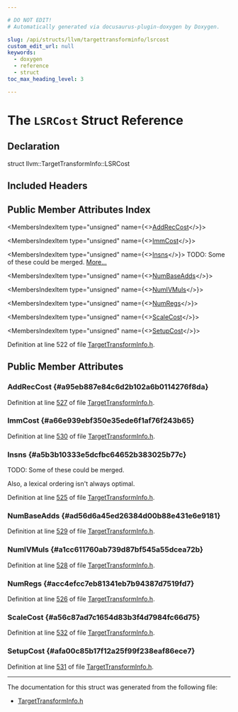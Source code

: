 ```yaml
---

# DO NOT EDIT!
# Automatically generated via docusaurus-plugin-doxygen by Doxygen.

slug: /api/structs/llvm/targettransforminfo/lsrcost
custom_edit_url: null
keywords:
  - doxygen
  - reference
  - struct
toc_max_heading_level: 3

---
```





# The `LSRCost` Struct Reference

<DoxygenPage pluginConfig={pluginConfig}>



## Declaration

<CodeBlock>struct llvm::TargetTransformInfo::LSRCost</CodeBlock>

## Included Headers

<IncludesList>
<IncludesListItem
  filePath="llvm/Analysis/TargetTransformInfo.h"
  permalink="/docs/api/files/include/include/llvm/include/llvm/analysis/targettransforminfo-h"
  isLocal="true" />
</IncludesList>

## Public Member Attributes Index

<MembersIndex>

<MembersIndexItem
  type="unsigned"
  name={<><a href="#a95eb887e84c6d2b102a6b0114276f8da">AddRecCost</a></>}>
</MembersIndexItem>

<MembersIndexItem
  type="unsigned"
  name={<><a href="#a66e939ebf350e35ede6f1af76f243b65">ImmCost</a></>}>
</MembersIndexItem>

<MembersIndexItem
  type="unsigned"
  name={<><a href="#a5b3b10333e5dcfbc64652b383025b77c">Insns</a></>}>
TODO: Some of these could be merged. <a href="#a5b3b10333e5dcfbc64652b383025b77c">More...</a>
</MembersIndexItem>

<MembersIndexItem
  type="unsigned"
  name={<><a href="#ad56d6a45ed26384d00b88e431e6e9181">NumBaseAdds</a></>}>
</MembersIndexItem>

<MembersIndexItem
  type="unsigned"
  name={<><a href="#a1cc611760ab739d87bf545a55dcea72b">NumIVMuls</a></>}>
</MembersIndexItem>

<MembersIndexItem
  type="unsigned"
  name={<><a href="#acc4efcc7eb81341eb7b94387d7519fd7">NumRegs</a></>}>
</MembersIndexItem>

<MembersIndexItem
  type="unsigned"
  name={<><a href="#a56c87ad7c1654d83b3f4d7984fc66d75">ScaleCost</a></>}>
</MembersIndexItem>

<MembersIndexItem
  type="unsigned"
  name={<><a href="#afa00c85b17f12a25f99f238eaf86ece7">SetupCost</a></>}>
</MembersIndexItem>

</MembersIndex>


Definition at line 522 of file <a href="/docs/api/files/include/include/llvm/include/llvm/analysis/targettransforminfo-h">TargetTransformInfo.h</a>.

<SectionDefinition>

## Public Member Attributes

### AddRecCost {#a95eb887e84c6d2b102a6b0114276f8da}

<MemberDefinition
  prototype="unsigned llvm::TargetTransformInfo::LSRCost::AddRecCost">

Definition at line <a href="/docs/api/files/include/include/llvm/include/llvm/analysis/targettransforminfo-h/#l00527">527</a> of file <a href="/docs/api/files/include/include/llvm/include/llvm/analysis/targettransforminfo-h">TargetTransformInfo.h</a>.
</MemberDefinition>

### ImmCost {#a66e939ebf350e35ede6f1af76f243b65}

<MemberDefinition
  prototype="unsigned llvm::TargetTransformInfo::LSRCost::ImmCost">

Definition at line <a href="/docs/api/files/include/include/llvm/include/llvm/analysis/targettransforminfo-h/#l00530">530</a> of file <a href="/docs/api/files/include/include/llvm/include/llvm/analysis/targettransforminfo-h">TargetTransformInfo.h</a>.
</MemberDefinition>

### Insns {#a5b3b10333e5dcfbc64652b383025b77c}

<MemberDefinition
  prototype="unsigned llvm::TargetTransformInfo::LSRCost::Insns">
TODO: Some of these could be merged.

Also, a lexical ordering isn&#39;t always optimal.

Definition at line <a href="/docs/api/files/include/include/llvm/include/llvm/analysis/targettransforminfo-h/#l00525">525</a> of file <a href="/docs/api/files/include/include/llvm/include/llvm/analysis/targettransforminfo-h">TargetTransformInfo.h</a>.
</MemberDefinition>

### NumBaseAdds {#ad56d6a45ed26384d00b88e431e6e9181}

<MemberDefinition
  prototype="unsigned llvm::TargetTransformInfo::LSRCost::NumBaseAdds">

Definition at line <a href="/docs/api/files/include/include/llvm/include/llvm/analysis/targettransforminfo-h/#l00529">529</a> of file <a href="/docs/api/files/include/include/llvm/include/llvm/analysis/targettransforminfo-h">TargetTransformInfo.h</a>.
</MemberDefinition>

### NumIVMuls {#a1cc611760ab739d87bf545a55dcea72b}

<MemberDefinition
  prototype="unsigned llvm::TargetTransformInfo::LSRCost::NumIVMuls">

Definition at line <a href="/docs/api/files/include/include/llvm/include/llvm/analysis/targettransforminfo-h/#l00528">528</a> of file <a href="/docs/api/files/include/include/llvm/include/llvm/analysis/targettransforminfo-h">TargetTransformInfo.h</a>.
</MemberDefinition>

### NumRegs {#acc4efcc7eb81341eb7b94387d7519fd7}

<MemberDefinition
  prototype="unsigned llvm::TargetTransformInfo::LSRCost::NumRegs">

Definition at line <a href="/docs/api/files/include/include/llvm/include/llvm/analysis/targettransforminfo-h/#l00526">526</a> of file <a href="/docs/api/files/include/include/llvm/include/llvm/analysis/targettransforminfo-h">TargetTransformInfo.h</a>.
</MemberDefinition>

### ScaleCost {#a56c87ad7c1654d83b3f4d7984fc66d75}

<MemberDefinition
  prototype="unsigned llvm::TargetTransformInfo::LSRCost::ScaleCost">

Definition at line <a href="/docs/api/files/include/include/llvm/include/llvm/analysis/targettransforminfo-h/#l00532">532</a> of file <a href="/docs/api/files/include/include/llvm/include/llvm/analysis/targettransforminfo-h">TargetTransformInfo.h</a>.
</MemberDefinition>

### SetupCost {#afa00c85b17f12a25f99f238eaf86ece7}

<MemberDefinition
  prototype="unsigned llvm::TargetTransformInfo::LSRCost::SetupCost">

Definition at line <a href="/docs/api/files/include/include/llvm/include/llvm/analysis/targettransforminfo-h/#l00531">531</a> of file <a href="/docs/api/files/include/include/llvm/include/llvm/analysis/targettransforminfo-h">TargetTransformInfo.h</a>.
</MemberDefinition>

</SectionDefinition>

<hr/>

The documentation for this struct was generated from the following file:

<ul>
<li><a href="/docs/api/files/include/include/llvm/include/llvm/analysis/targettransforminfo-h">TargetTransformInfo.h</a></li>
</ul>

</DoxygenPage>
